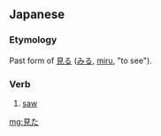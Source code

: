 ==Japanese==
{{ja-kanjitab|見}}

===Etymology===
Past form of [[見る]] ([[みる]], [[miru]], "to see").

===Verb===
{{ja-verb form|みた}}

# [[saw]]
#: {{ja-usex|あの監督の映画を'''見た'''ことはありません。|あの かんとく の えいが を '''みた''' こと は ありません。|I haven't seen any of that director's movies before.}}

[[mg:見た]]